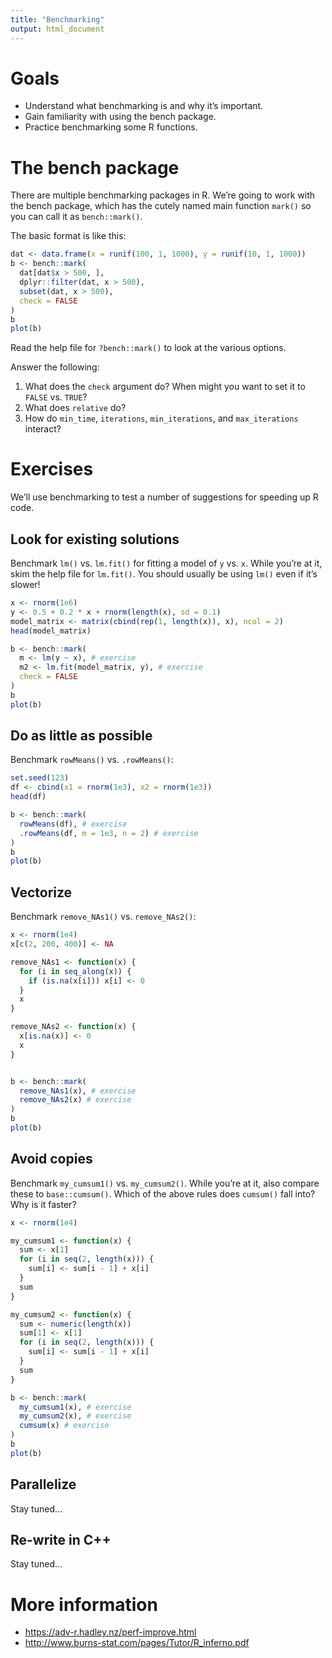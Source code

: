```yaml
---
title: "Benchmarking"
output: html_document
---
```


# Goals

- Understand what benchmarking is and why it's important.
- Gain familiarity with using the bench package.
- Practice benchmarking some R functions.

# The bench package

There are multiple benchmarking packages in R. We're going to work with the bench package, which has the cutely named main function `mark()` so you can call it as `bench::mark()`.

The basic format is like this:

```r
dat <- data.frame(x = runif(100, 1, 1000), y = runif(10, 1, 1000))
b <- bench::mark(
  dat[dat$x > 500, ],
  dplyr::filter(dat, x > 500),
  subset(dat, x > 500),
  check = FALSE
)
b
plot(b)
```

Read the help file for `?bench::mark()` to look at the various options.

Answer the following:

1. What does the `check` argument do? When might you want to set it to `FALSE` vs. `TRUE`?
2. What does `relative` do?
2. How do `min_time`, `iterations`, `min_iterations`, and `max_iterations` interact?

# Exercises

We'll use benchmarking to test a number of suggestions for speeding up R code.

## Look for existing solutions

Benchmark `lm()` vs. `lm.fit()` for fitting a model of `y` vs. `x`. While you're at it, skim the help file for `lm.fit()`. You should usually be using `lm()` even if it's slower!

```r
x <- rnorm(1e6)
y <- 0.5 + 0.2 * x + rnorm(length(x), sd = 0.1)
model_matrix <- matrix(cbind(rep(1, length(x)), x), ncol = 2)
head(model_matrix)

b <- bench::mark(
  m <- lm(y ~ x), # exercise
  m2 <- lm.fit(model_matrix, y), # exercise
  check = FALSE
)
b
plot(b)
```

## Do as little as possible

Benchmark `rowMeans()` vs. `.rowMeans()`:

```r
set.seed(123)
df <- cbind(x1 = rnorm(1e3), x2 = rnorm(1e3))
head(df)

b <- bench::mark(
  rowMeans(df), # exercise
  .rowMeans(df, m = 1e3, n = 2) # exercise
)
b
plot(b)
```

## Vectorize

Benchmark `remove_NAs1()` vs. `remove_NAs2()`:

```r
x <- rnorm(1e4)
x[c(2, 200, 400)] <- NA

remove_NAs1 <- function(x) {
  for (i in seq_along(x)) {
    if (is.na(x[i])) x[i] <- 0
  }
  x
}

remove_NAs2 <- function(x) {
  x[is.na(x)] <- 0
  x
}


b <- bench::mark(
  remove_NAs1(x), # exercise
  remove_NAs2(x) # exercise
)
b
plot(b)
```

## Avoid copies

Benchmark `my_cumsum1()` vs. `my_cumsum2()`. While you're at it, also compare these to `base::cumsum()`. Which of the above rules does `cumsum()` fall into? Why is it faster?

```r
x <- rnorm(1e4)

my_cumsum1 <- function(x) {
  sum <- x[1]
  for (i in seq(2, length(x))) {
    sum[i] <- sum[i - 1] + x[i]
  }
  sum
}

my_cumsum2 <- function(x) {
  sum <- numeric(length(x))
  sum[1] <- x[1]
  for (i in seq(2, length(x))) {
    sum[i] <- sum[i - 1] + x[i]
  }
  sum
}

b <- bench::mark(
  my_cumsum1(x), # exercise
  my_cumsum2(x), # exercise
  cumsum(x) # exercise
)
b
plot(b)
```

## Parallelize

Stay tuned...

## Re-write in C++

Stay tuned...

# More information

- <https://adv-r.hadley.nz/perf-improve.html>
- <http://www.burns-stat.com/pages/Tutor/R_inferno.pdf>

